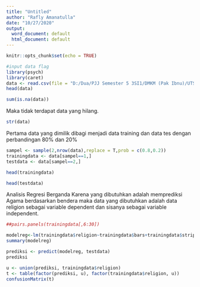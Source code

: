 ---
title: "Untitled"
author: "Rafly Amanatulla"
date: "10/27/2020"
output:
  word_document: default
  html_document: default
---

```{r setup, include=FALSE}
knitr::opts_chunk$set(echo = TRUE)
```


```{r}
#input data flag
library(psych)
library(caret)
data <- read.csv(file = "D:/Dua/PJJ Semester 5 3SI1/DMKM (Pak Ibnu)/UTS dataset/flag.csv", header = TRUE, sep = ";")
head(data)
```
```{r}
sum(is.na(data))
```
Maka tidak terdapat data yang hilang.

```{r}
str(data)
```


Pertama data yang dimilik dibagi menjadi data training dan data tes dengan perbandingan 80% dan 20%

```{r}
sampel <- sample(2,nrow(data),replace = T,prob = c(0.8,0.2))
trainingdata <- data[sampel==1,]
testdata <- data[sampel==2,]

head(trainingdata)
```

```{r}
head(testdata)
```

Analisis Regresi Berganda
Karena yang dibutuhkan adalah memprediksi Agama berdasarkan bendera maka data yang dibutuhkan adalah data religion sebagai variable dependent dan sisanya sebagai variable independent.

```{r}
##pairs.panels(trainingdata[,6:30])
```

```{r}
modelreg<-lm(trainingdata$religion~trainingdata$bars+trainingdata$stripes+trainingdata$colours+trainingdata$red+trainingdata$green+trainingdata$blue+trainingdata$gold+trainingdata$white+trainingdata$black+trainingdata$orange+trainingdata$mainjue+trainingdata$circles+trainingdata$crosses+trainingdata$saltires+trainingdata$quartes+trainingdata$sunstars+trainingdata$crescent+trainingdata$triangle+trainingdata$icon+trainingdata$animate+trainingdata$text+trainingdata$topleft+trainingdata$botright, data=trainingdata)
summary(modelreg)
```
```{r}
prediksi <- predict(modelreg, testdata)
prediksi
```

```{r}
u <- union(prediksi, trainingdata$religion)
t <- table(factor(prediksi, u), factor(trainingdata$religion, u))
confusionMatrix(t)
```